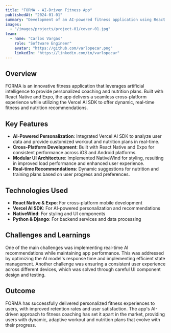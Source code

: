 ```yaml
---
title: "FORMA - AI-Driven Fitness App"
publishedAt: "2024-01-01"
summary: "Development of an AI-powered fitness application using React Native, Vercel AI SDK, and Expo, delivering personalized coaching and nutrition plans."
images:
  - "/images/projects/project-01/cover-01.jpg"
team:
  - name: "Carlos Vargas"
    role: "Software Engineer"
    avatar: "https://github.com/varlopecar.png"
    linkedIn: "https://linkedin.com/in/varlopecar"
---
```


## Overview

FORMA is an innovative fitness application that leverages artificial intelligence to provide personalized coaching and nutrition plans. Built with React Native and Expo, the app delivers a seamless cross-platform experience while utilizing the Vercel AI SDK to offer dynamic, real-time fitness and nutrition recommendations.

## Key Features

- **AI-Powered Personalization**: Integrated Vercel AI SDK to analyze user data and provide customized workout and nutrition plans in real-time.
- **Cross-Platform Development**: Built with React Native and Expo for consistent performance across iOS and Android platforms.
- **Modular UI Architecture**: Implemented NativeWind for styling, resulting in improved load performance and enhanced user experience.
- **Real-time Recommendations**: Dynamic suggestions for nutrition and training plans based on user progress and preferences.

## Technologies Used

- **React Native & Expo**: For cross-platform mobile development
- **Vercel AI SDK**: For AI-powered personalization and recommendations
- **NativeWind**: For styling and UI components
- **Python & Django**: For backend services and data processing

## Challenges and Learnings

One of the main challenges was implementing real-time AI recommendations while maintaining app performance. This was addressed by optimizing the AI model's response time and implementing efficient state management. Another challenge was ensuring a consistent user experience across different devices, which was solved through careful UI component design and testing.

## Outcome

FORMA has successfully delivered personalized fitness experiences to users, with improved retention rates and user satisfaction. The app's AI-driven approach to fitness coaching has set it apart in the market, providing users with dynamic, adaptive workout and nutrition plans that evolve with their progress.
